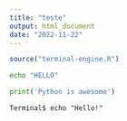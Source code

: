 ```yaml
---
title: "teste"
output: html_document
date: "2022-11-22"
---
```


```r
source("terminal-engine.R")
```

```bash
echo "HELLO"
```

```python
print('Python is awesome')
```


```terminal
Terminal$ echo "Hello!"
```


